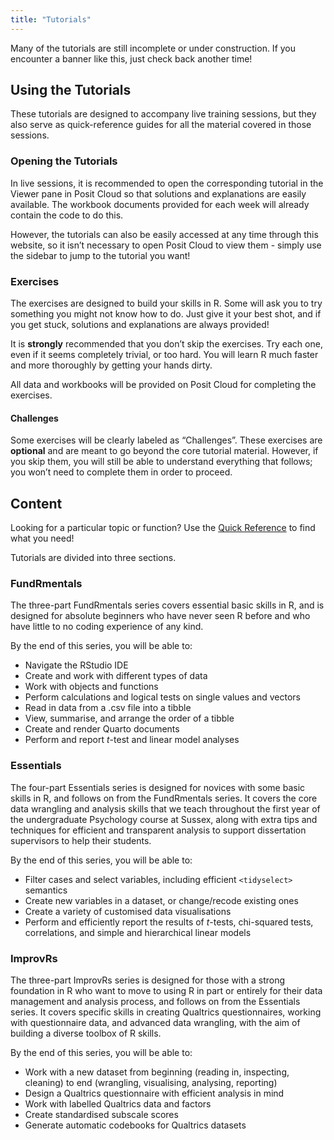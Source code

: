 ```yaml
---
title: "Tutorials"
---
```


::: {.callout-caution title="Under Construction"}

Many of the tutorials are still incomplete or under construction. If you encounter a banner like this, just check back another time!

:::

## Using the Tutorials

These tutorials are designed to accompany live training sessions, but they also serve as quick-reference guides for all the material covered in those sessions.

### Opening the Tutorials

In live sessions, it is recommended to open the corresponding tutorial in the Viewer pane in Posit Cloud so that solutions and explanations are easily available. The workbook documents provided for each week will already contain the code to do this.

However, the tutorials can also be easily accessed at any time through this website, so it isn't necessary to open Posit Cloud to view them - simply use the sidebar to jump to the tutorial you want!

### Exercises

The exercises are designed to build your skills in R. Some will ask you to try something you might not know how to do. Just give it your best shot, and if you get stuck, solutions and explanations are always provided!

::: {.callout-important title="Don't Skip the Exercises!"}

It is **strongly** recommended that you don't skip the exercises. Try each one, even if it seems completely trivial, or too hard. You will learn R much faster and more thoroughly by getting your hands dirty.

:::

All data and workbooks will be provided on Posit Cloud for completing the exercises.

#### Challenges

Some exercises will be clearly labeled as "Challenges". These exercises are **optional** and are meant to go beyond the core tutorial material. However, if you skip them, you will still be able to understand everything that follows; you won't need to complete them in order to proceed.

## Content

::: callout-tip

Looking for a particular topic or function? Use the [Quick Reference](quick_ref.qmd) to find what you need!

:::

Tutorials are divided into three sections.

### FundRmentals

The three-part FundRmentals series covers essential basic skills in R, and is designed for absolute beginners who have never seen R before and who have little to no coding experience of any kind.

By the end of this series, you will be able to:

-   Navigate the RStudio IDE
-   Create and work with different types of data
-   Work with objects and functions
-   Perform calculations and logical tests on single values and vectors
-   Read in data from a .csv file into a tibble
-   View, summarise, and arrange the order of a tibble
-   Create and render Quarto documents
-   Perform and report *t*-test and linear model analyses

### Essentials

The four-part Essentials series is designed for novices with some basic skills in R, and follows on from the FundRmentals series. It covers the core data wrangling and analysis skills that we teach throughout the first year of the undergraduate Psychology course at Sussex, along with extra tips and techniques for efficient and transparent analysis to support dissertation supervisors to help their students.

By the end of this series, you will be able to:

-   Filter cases and select variables, including efficient `<tidyselect>` semantics
-   Create new variables in a dataset, or change/recode existing ones
-   Create a variety of customised data visualisations
-   Perform and efficiently report the results of *t*-tests, chi-squared tests, correlations, and simple and hierarchical linear models

### ImprovRs

The three-part ImprovRs series is designed for those with a strong foundation in R who want to move to using R in part or entirely for their data management and analysis process, and follows on from the Essentials series. It covers specific skills in creating Qualtrics questionnaires, working with questionnaire data, and advanced data wrangling, with the aim of building a diverse toolbox of R skills.

By the end of this series, you will be able to:

-   Work with a new dataset from beginning (reading in, inspecting, cleaning) to end (wrangling, visualising, analysing, reporting)
-   Design a Qualtrics questionnaire with efficient analysis in mind
-   Work with labelled Qualtrics data and factors
-   Create standardised subscale scores
-   Generate automatic codebooks for Qualtrics datasets
